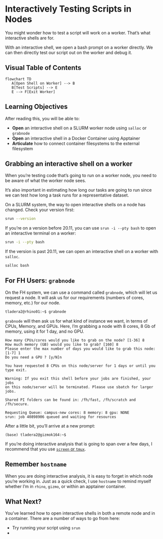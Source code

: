 # Interactively Testing Scripts in Nodes 

You might wonder how to test a script will work on a worker. That's what interactive shells are for.

With an interactive shell, we open a bash prompt on a worker directly. We can then directly test our script out on the worker and debug it.


## Visual Table of Contents

```{mermaid}
flowchart TD
   A[Open Shell on Worker] --> B
   B[Test Scripts] --> E
   E --> F[Exit Worker]
```

## Learning Objectives

After reading this, you will be able to:

- **Open** an interactive shell on a SLURM worker node using `salloc` or `grabnode`
- **Open** an interactive shell in a Docker Container using Apptainer
- **Articulate** how to connect container filesystems to the external filesystem

## Grabbing an interactive shell on a worker

When you're testing code that's going to run on a worker node, you need to be aware of what the worker node sees. 

It's also important in estimating how long our tasks are going to run since we can test how long a task runs for a representative dataset. 

On a SLURM system, the way to open interactive shells on a node has changed. Check your version first:

```bash
srun --version
```

If you're on a version before 20.11, you can use `srun -i --pty bash` to open an interactive terminal on a worker:

```bash
srun -i --pty bash
``` 

If the version is past 20.11, we can open an interactive shell on a worker with `salloc`. 

```bash
salloc bash
```

:::{.callout-note}
## For FH Users: `grabnode`

On the FH system, we can use a command called `grabnode`, which will let us request a node. It will ask us for our requirements (numbers of cores, memory, etc.) for our node. 

```bash
tladera2@rhino01:~$ grabnode
```

`grabnode` will then ask us for what kind of instance we want, in terms of CPUs, Memory, and GPUs. Here, I'm grabbing a node with 8 cores, 8 Gb of memory, using it for 1 day, and no GPU.

```
How many CPUs/cores would you like to grab on the node? [1-36] 8
How much memory (GB) would you like to grab? [160] 8
Please enter the max number of days you would like to grab this node: [1-7] 1
Do you need a GPU ? [y/N]n

You have requested 8 CPUs on this node/server for 1 days or until you type exit.

Warning: If you exit this shell before your jobs are finished, your jobs
on this node/server will be terminated. Please use sbatch for larger jobs.

Shared PI folders can be found in: /fh/fast, /fh/scratch and /fh/secure.

Requesting Queue: campus-new cores: 8 memory: 8 gpu: NONE
srun: job 40898906 queued and waiting for resources
```

After a little bit, you'll arrive at a new prompt:

```
(base) tladera2@gizmok164:~$
```

If you're doing interactive analysis that is going to span over a few days, I recommend that you use [`screen` or `tmux`]().
:::

:::{.callout}
## Remember `hostname`
When you are doing interactive analysis, it is easy to forget in which node you're working in. Just as a quick check, I use `hostname` to remind myself whether I'm in `rhino`, `gizmo`, or within an apptainer container.
:::

## What Next?

You've learned how to open interactive shells in both a remote node and in a container. There are a number of ways to go from here:

- Try running your script using `srun`
- 